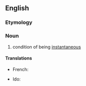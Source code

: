 ==English==

===Etymology===
{{suffix|instantaneous|ness|lang=en}}

===Noun===
{{en-noun|-}}

# condition of being [[instantaneous]]

====Translations====
{{trans-top|condition of being instantaneous}}
* French: {{t+|fr|instantanéité|f}}
{{trans-mid}}
* Ido: {{t|io|instantaleso}}
{{trans-bottom}}